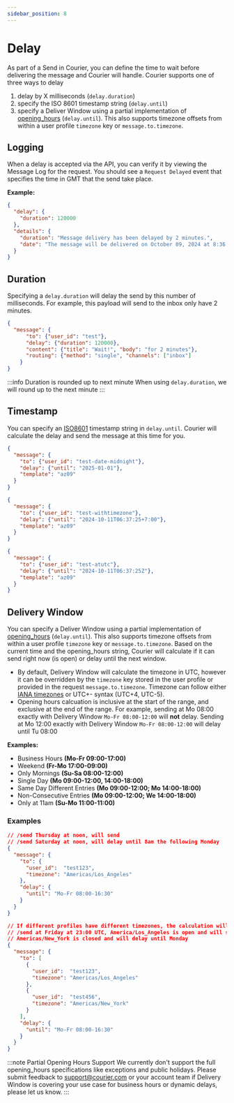 ```yaml
---
sidebar_position: 8
---
```


# Delay

As part of a Send in Courier, you can define the time to wait before delivering the message and Courier will handle. Courier supports one of three ways to delay

1. delay by X milliseconds (`delay.duration`)
2. specify the ISO 8601 timestamp string (`delay.until`)
3. specify a Deliver Window using a partial implementation of [opening_hours](https://wiki.openstreetmap.org/wiki/Key:opening_hours) (`delay.until`). This also supports timezone offsets from within a user profile `timezone` key or `message.to.timezone`.


## Logging
When a delay is accepted via the API, you can verify it by viewing the Message Log for the request. You should see a `Request Delayed` event that specifies the time in GMT that the send take place.

**Example:**

```json
{
  "delay": {
    "duration": 120000
  },
  "details": {
    "duration": "Message delivery has been delayed by 2 minutes.",
    "date": "The message will be delivered on October 09, 2024 at 8:36 GMT+00:00"
  }
}
```



## Duration
Specifying a `delay.duration` will delay the send by this number of milliseconds. For example, this payload will send to the inbox only have 2 minutes.

```json
{
  "message": {
      "to": {"user_id": "test"},
      "delay": {"duration": 120000},
      "content": {"title": "Wait!", "body": "for 2 minutes"},
      "routing": {"method": "single", "channels": ["inbox"]
    }
}
```

:::info Duration is rounded up to next minute
When using `delay.duration`, we will round up to the next minute
:::




## Timestamp
You can specify an [ISO8601](https://en.wikipedia.org/wiki/ISO_8601) timestamp string in `delay.until`. Courier will calculate the delay and send the message at this time for you.

```json
{
  "message": {
    "to": {"user_id": "test-date-midnight"},
    "delay": {"until": "2025-01-01"},
    "template": "az09"
  }
}

{
  "message": {
    "to": {"user_id": "test-withtimezone"},
    "delay": {"until": "2024-10-11T06:37:25+7:00"},
    "template": "az09"
  }
}

{
  "message": {
    "to": {"user_id": "test-atutc"},
    "delay": {"until": "2024-10-11T06:37:25Z"},
    "template": "az09"
  }
}
```


## Delivery Window
You can specify a Deliver Window using a partial implementation of [opening_hours](https://wiki.openstreetmap.org/wiki/Key:opening_hours) (`delay.until`). This also supports timezone offsets from within a user profile `timezone` key or `message.to.timezone`. Based on the current time and the opening_hours string, Courier will calculate if it can send right now (is open) or delay until the next window.

- By default, Delivery Window will calculate the timezone in UTC, however it can be overridden by the `timezone` key stored in the user profile or provided in the request `message.to.timezone`. Timezone can follow either [IANA timezones](https://www.iana.org/time-zones) or UTC+- syntax (UTC+4, UTC-5).
- Opening hours calcuation is inclusive at the start of the range, and exclusive at the end of the range. For example, sending at Mo 08:00 exactly with Delivery Window `Mo-Fr 08:00-12:00` will **not** delay. Sending at Mo 12:00 exactly with Delivery Window `Mo-Fr 08:00-12:00` will delay until Tu 08:00

**Examples:**
- Business Hours **(Mo-Fr 09:00-17:00)**
- Weekend **(Fr-Mo 17:00-09:00)**
- Only Mornings **(Su-Sa 08:00-12:00)**
- Single Day **(Mo 09:00-12:00, 14:00-18:00)**
- Same Day Different Entries **(Mo 09:00-12:00; Mo 14:00-18:00)**
- Non-Consecutive Entries **(Mo 09:00-12:00; We 14:00-18:00)**
- Only at 11am **(Su-Mo 11:00-11:00)**


### Examples
```json
// /send Thursday at noon, will send 
// /send Saturday at noon, will delay until 8am the following Monday
{
  "message": {
    "to": {
      "user_id":  "test123",
      "timezone": "Americas/Los_Angeles"
    },
    "delay": { 
      "until": "Mo-Fr 08:00-16:30"
    }
  }
}

// If different profiles have different timezones, the calculation will also happen independently. 
// /send at Friday at 23:00 UTC, America/Los_Angeles is open and will send now, 
// Americas/New_York is closed and will delay until Monday
{
  "message": {
    "to": [
      {
        "user_id":  "test123",
        "timezone": "Americas/Los_Angeles"
      },
      {
        "user_id":  "test456",
        "timezone": "Americas/New_York"
      }
    ],
    "delay": { 
      "until": "Mo-Fr 08:00-16:30"
    }
  }
}
```

:::note Partial Opening Hours Support
We currently don't support the full opening_hours specifications like exceptions and public holidays. Please submit feedback to support@courier.com or your account team if Delivery Window is covering your use case for business hours or dynamic delays, please let us know.
:::